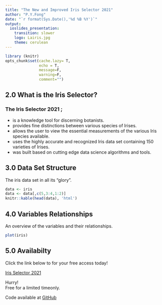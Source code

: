 ```yaml
---
title: "The New and Improved Iris Selector 2021"
author: "P.Y.Fong"
date: "`r format(Sys.Date(),'%d %B %Y')`"
output:
  ioslides_presentation:
    transition: slower
    logo: Lairis.jpg
    theme: cerulean
---
```


```r
library (knitr)
opts_chunk$set(cache.lazy= T,
               echo = T,
               message=F,
               warning=F,
               comment="")
```

##      2.0 What is the Iris Selector?
###     The Iris Selector 2021 ;  

  - is a knowledge tool for discerning botanists.
  - provides fine distinctions between various species of Irises.
  - allows the user to view the essential measurements of the various Iris species available.
  - uses the highly accurate and recognized Iris data set containing 150 varieties of Irises.
  - was built based on cutting edge data science algorithms and tools.

##      3.0 Data Set Structure
The iris data set in all its "glory".
```r
data <- iris
data <- data[,c(5,3:4,1:2)]
knitr::kable(head(data), 'html')
```

##      4.0 Variables Relationships
An overview of the variables and their relationships.
```r
plot(iris)
```

##      5.0 Availabilty  {data-background=northern-blue-iris.png data-background-size=400px data-background-position=right}

Click the link below to for your free access today!  
  
[Iris Selector 2021](https://pyfong.shinyapps.io/IrisSelector/)  
  
<div class="green">Hurry!  
Free for a limited timeonly.</div>  



Code available at [GitHub](http://github.com/pyfong1579/Coursera-Data-Science-Specialization_Course-8_Week-4-Project_Shiny-Application-Reproducible-Pitch.)  